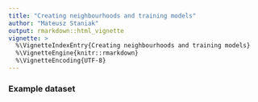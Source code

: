 ```yaml
---
title: "Creating neighbourhoods and training models"
author: "Mateusz Staniak"
output: rmarkdown::html_vignette
vignette: >
  %\VignetteIndexEntry{Creating neighbourhoods and training models}
  %\VignetteEngine{knitr::rmarkdown}
  %\VignetteEncoding{UTF-8}
---
```


### Example dataset


